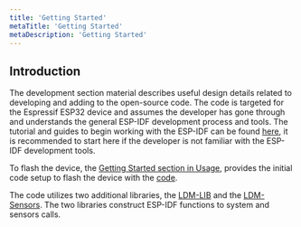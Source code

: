 ```yaml
---
title: 'Getting Started'
metaTitle: 'Getting Started'
metaDescription: 'Getting Started'
---
```


## Introduction

The development section material describes useful design details related to developing and adding to the open-source code. The code is targeted for the Espressif ESP32 device and assumes the developer has gone through and understands the general ESP-IDF development process and tools. The tutorial and guides to begin working with the ESP-IDF can be found [here](https://docs.espressif.com/projects/esp-idf/en/latest/esp32/get-started/), it is recommended to start here if the developer is not familiar with the ESP-IDF development tools.

To flash the device, the [Getting Started section in Usage](/usage/getting-started), provides the initial code setup to flash the device with the [code](https://github.com/LilDataMonster/loincloth).

The code utilizes two additional libraries, the [LDM-LIB](https://github.com/LilDataMonster/ldm-lib) and the [LDM-Sensors](https://github.com/LilDataMonster/ldm-sensors). The two libraries construct ESP-IDF functions to system and sensors calls.
